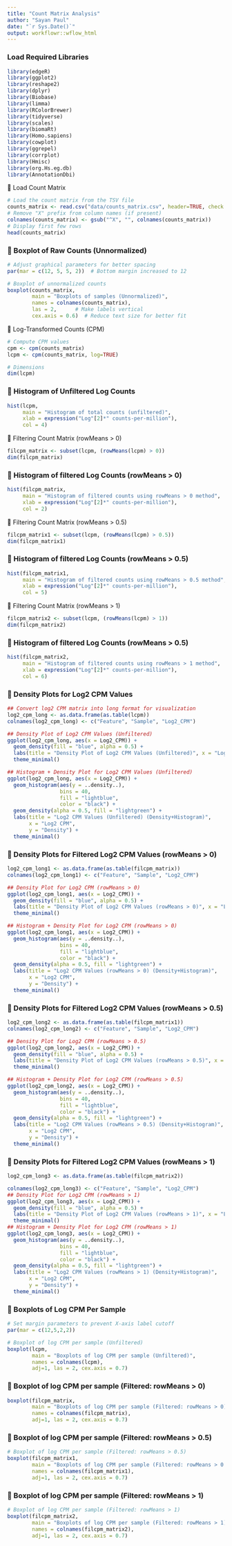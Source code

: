 ```yaml
---
title: "Count Matrix Analysis"
author: "Sayan Paul"
date: "`r Sys.Date()`"
output: workflowr::wflow_html
---
```


### **Load Required Libraries**
```r
library(edgeR)
library(ggplot2)
library(reshape2)
library(dplyr)
library(Biobase)
library(limma)
library(RColorBrewer)
library(tidyverse)
library(scales)
library(biomaRt)
library(Homo.sapiens)
library(cowplot)
library(ggrepel)
library(corrplot)
library(Hmisc)
library(org.Hs.eg.db)
library(AnnotationDbi)
```

📍 Load Count Matrix
```r
# Load the count matrix from the TSV file
counts_matrix <- read.csv("data/counts_matrix.csv", header=TRUE, check.names=FALSE)
# Remove "X" prefix from column names (if present)
colnames(counts_matrix) <- gsub("^X", "", colnames(counts_matrix))
# Display first few rows
head(counts_matrix)
```

### **📌 Boxplot of Raw Counts (Unnormalized)**
```r
# Adjust graphical parameters for better spacing
par(mar = c(12, 5, 5, 2))  # Bottom margin increased to 12

# Boxplot of unnormalized counts
boxplot(counts_matrix, 
        main = "Boxplots of samples (Unnormalized)", 
        names = colnames(counts_matrix), 
        las = 2,      # Make labels vertical
        cex.axis = 0.6)  # Reduce text size for better fit
```

📍 Log-Transformed Counts (CPM)
```r
# Compute CPM values
cpm <- cpm(counts_matrix)
lcpm <- cpm(counts_matrix, log=TRUE)

# Dimensions
dim(lcpm)
```

### **📌 Histogram of Unfiltered Log Counts**
```r
hist(lcpm,  
     main = "Histogram of total counts (unfiltered)", 
     xlab = expression("Log"[2]*" counts-per-million"), 
     col = 4)
```

📍 Filtering Count Matrix (rowMeans > 0)
```r
filcpm_matrix <- subset(lcpm, (rowMeans(lcpm) > 0))
dim(filcpm_matrix)
```

### **📌 Histogram of filtered Log Counts (rowMeans > 0)**
```r
hist(filcpm_matrix,  
     main = "Histogram of filtered counts using rowMeans > 0 method", 
     xlab = expression("Log"[2]*" counts-per-million"), 
     col = 2)
```

📍 Filtering Count Matrix (rowMeans > 0.5)
```r
filcpm_matrix1 <- subset(lcpm, (rowMeans(lcpm) > 0.5))
dim(filcpm_matrix1)
```

### **📌 Histogram of filtered Log Counts (rowMeans > 0.5)**
```r
hist(filcpm_matrix1,  
     main = "Histogram of filtered counts using rowMeans > 0.5 method", 
     xlab = expression("Log"[2]*" counts-per-million"), 
     col = 5)
```

📍 Filtering Count Matrix (rowMeans > 1)
```r
filcpm_matrix2 <- subset(lcpm, (rowMeans(lcpm) > 1))
dim(filcpm_matrix2)
```

### **📌 Histogram of filtered Log Counts (rowMeans > 0.5)**
```r
hist(filcpm_matrix2,  
     main = "Histogram of filtered counts using rowMeans > 1 method", 
     xlab = expression("Log"[2]*" counts-per-million"), 
     col = 6)
```


### **📌 Density Plots for Log2 CPM Values**
```r
## Convert log2 CPM matrix into long format for visualization
log2_cpm_long <- as.data.frame(as.table(lcpm))
colnames(log2_cpm_long) <- c("Feature", "Sample", "Log2_CPM")

## Density Plot of Log2 CPM Values (Unfiltered)
ggplot(log2_cpm_long, aes(x = Log2_CPM)) +
  geom_density(fill = "blue", alpha = 0.5) +
  labs(title = "Density Plot of Log2 CPM Values (Unfiltered)", x = "Log2 CPM", y = "Density") +
  theme_minimal()

## Histogram + Density Plot for Log2 CPM Values (Unfiltered)
ggplot(log2_cpm_long, aes(x = Log2_CPM)) +
  geom_histogram(aes(y = ..density..),
                 bins = 40,
                 fill = "lightblue",
                 color = "black") +
  geom_density(alpha = 0.5, fill = "lightgreen") +
  labs(title = "Log2 CPM Values (Unfiltered) (Density+Histogram)",
       x = "Log2 CPM",
       y = "Density") +
  theme_minimal()
```

### **📌 Density Plots for Filtered Log2 CPM Values (rowMeans > 0)**
```r
log2_cpm_long1 <- as.data.frame(as.table(filcpm_matrix))
colnames(log2_cpm_long1) <- c("Feature", "Sample", "Log2_CPM")

## Density Plot for Log2 CPM (rowMeans > 0)
ggplot(log2_cpm_long1, aes(x = Log2_CPM)) +
  geom_density(fill = "blue", alpha = 0.5) +
  labs(title = "Density Plot of Log2 CPM Values (rowMeans > 0)", x = "Log2 CPM", y = "Density") +
  theme_minimal()

## Histogram + Density Plot for Log2 CPM (rowMeans > 0)
ggplot(log2_cpm_long1, aes(x = Log2_CPM)) +
  geom_histogram(aes(y = ..density..),
                 bins = 40,
                 fill = "lightblue",
                 color = "black") +
  geom_density(alpha = 0.5, fill = "lightgreen") +
  labs(title = "Log2 CPM Values (rowMeans > 0) (Density+Histogram)",
       x = "Log2 CPM",
       y = "Density") +
  theme_minimal()
```

### **📌 Density Plots for Filtered Log2 CPM Values (rowMeans > 0.5)**
```r
log2_cpm_long2 <- as.data.frame(as.table(filcpm_matrix1))
colnames(log2_cpm_long2) <- c("Feature", "Sample", "Log2_CPM")

## Density Plot for Log2 CPM (rowMeans > 0.5)
ggplot(log2_cpm_long2, aes(x = Log2_CPM)) +
  geom_density(fill = "blue", alpha = 0.5) +
  labs(title = "Density Plot of Log2 CPM Values (rowMeans > 0.5)", x = "Log2 CPM", y = "Density") +
  theme_minimal()

## Histogram + Density Plot for Log2 CPM (rowMeans > 0.5)
ggplot(log2_cpm_long2, aes(x = Log2_CPM)) +
  geom_histogram(aes(y = ..density..),
                 bins = 40,
                 fill = "lightblue",
                 color = "black") +
  geom_density(alpha = 0.5, fill = "lightgreen") +
  labs(title = "Log2 CPM Values (rowMeans > 0.5) (Density+Histogram)",
       x = "Log2 CPM",
       y = "Density") +
  theme_minimal()
```

### **📌 Density Plots for Filtered Log2 CPM Values (rowMeans > 1)**
```r
log2_cpm_long3 <- as.data.frame(as.table(filcpm_matrix2))

colnames(log2_cpm_long3) <- c("Feature", "Sample", "Log2_CPM")
## Density Plot for Log2 CPM (rowMeans > 1)
ggplot(log2_cpm_long3, aes(x = Log2_CPM)) +
  geom_density(fill = "blue", alpha = 0.5) +
  labs(title = "Density Plot of Log2 CPM Values (rowMeans > 1)", x = "Log2 CPM", y = "Density") +
  theme_minimal()
## Histogram + Density Plot for Log2 CPM (rowMeans > 1)
ggplot(log2_cpm_long3, aes(x = Log2_CPM)) +
  geom_histogram(aes(y = ..density..),
                 bins = 40,
                 fill = "lightblue",
                 color = "black") +
  geom_density(alpha = 0.5, fill = "lightgreen") +
  labs(title = "Log2 CPM Values (rowMeans > 1) (Density+Histogram)",
       x = "Log2 CPM",
       y = "Density") +
  theme_minimal()
```

### **📌 Boxplots of Log CPM Per Sample**
```r
# Set margin parameters to prevent X-axis label cutoff
par(mar = c(12,5,2,2))

# Boxplot of log CPM per sample (Unfiltered)
boxplot(lcpm, 
        main = "Boxplots of log CPM per sample (Unfiltered)", 
        names = colnames(lcpm), 
        adj=1, las = 2, cex.axis = 0.7)
```

### **📌 Boxplot of log CPM per sample (Filtered: rowMeans > 0)**
```r
boxplot(filcpm_matrix, 
        main = "Boxplots of log CPM per sample (Filtered: rowMeans > 0)", 
        names = colnames(filcpm_matrix), 
        adj=1, las = 2, cex.axis = 0.7)
```

### **📌 Boxplot of log CPM per sample (Filtered: rowMeans > 0.5)**
```r
# Boxplot of log CPM per sample (Filtered: rowMeans > 0.5)
boxplot(filcpm_matrix1, 
        main = "Boxplots of log CPM per sample (Filtered: rowMeans > 0.5)", 
        names = colnames(filcpm_matrix1), 
        adj=1, las = 2, cex.axis = 0.7)
```

### **📌 Boxplot of log CPM per sample (Filtered: rowMeans > 1)**
```r
# Boxplot of log CPM per sample (Filtered: rowMeans > 1)
boxplot(filcpm_matrix2, 
        main = "Boxplots of log CPM per sample (Filtered: rowMeans > 1)", 
        names = colnames(filcpm_matrix2), 
        adj=1, las = 2, cex.axis = 0.7)
```


